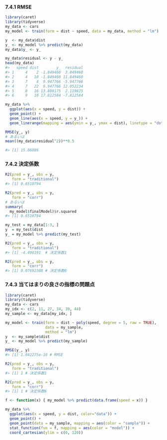 ### 7.4.1 RMSE

```r
library(caret)
library(tidyverse)
my_data <- cars
my_model <- train(form = dist ~ speed, data = my_data, method = "lm")

y  <- my_data$dist
y_ <- my_model %>% predict(my_data)
my_data$y_ <- y_
```

```r
my_data$residual <- y - y_
head(my_data)
#>   speed dist        y_  residual
#> 1     4    2 -1.849460  3.849460
#> 2     4   10 -1.849460 11.849460
#> 3     7    4  9.947766 -5.947766
#> 4     7   22  9.947766 12.052234
#> 5     8   16 13.880175  2.119825
#> 6     9   10 17.812584 -7.812584
```

```r
my_data %>%
  ggplot(aes(x = speed, y = dist)) +
  geom_point() +
  geom_line(aes(x = speed, y = y_)) +
  geom_linerange(mapping = aes(ymin = y_, ymax = dist), linetype = "dotted")
```

```r
RMSE(y_, y)
# あるいは
mean((my_data$residual^2))**0.5

#> [1] 15.06886
```

### 7.4.2 決定係数

```r
R2(pred = y_, obs = y,
   form = "traditional")
#> [1] 0.6510794
```

```r
R2(pred = y_, obs = y,
   form = "corr")
# あるいは
summary(
  my_model$finalModel)$r.squared
#> [1] 0.6510794
```

```r
my_test = my_data[1:3, ]
y  = my_test$dist
y_ = my_model %>% predict(my_test)

R2(pred = y_, obs = y,
   form = "traditional")
#> [1] -4.498191  # 決定係数1

R2(pred = y_, obs = y,
   form = "corr")
#> [1] 0.07692308 # 決定係数6
```

### 7.4.3 当てはまりの良さの指標の問題点

```r
library(caret)
library(tidyverse)
my_data <- cars
my_idx <- c(2, 11, 27, 34, 39, 44)
my_sample <- my_data[my_idx, ]
```

```r
my_model <- train(form = dist ~ poly(speed, degree = 5, raw = TRUE),
                  data = my_sample,
                  method = "lm")
y  <- my_sample$dist
y_ <- my_model %>% predict(my_sample)
```

```r
RMSE(y_, y)
#> [1] 1.042275e-10 # RMSE

R2(pred = y_, obs = y,
   form = "traditional")
#> [1] 1 # 決定係数1

R2(pred = y_, obs = y,
   form = "corr")
#> [1] 1 # 決定係数6
```

```r
f <- function(x) { my_model %>% predict(data.frame(speed = x)) }

my_data %>%
  ggplot(aes(x = speed, y = dist, color="data")) +
  geom_point() +
  geom_point(data = my_sample, mapping = aes(color = "sample")) +
  stat_function(fun = f, mapping = aes(color = "model")) +
  coord_cartesian(ylim = c(0, 120))
```

